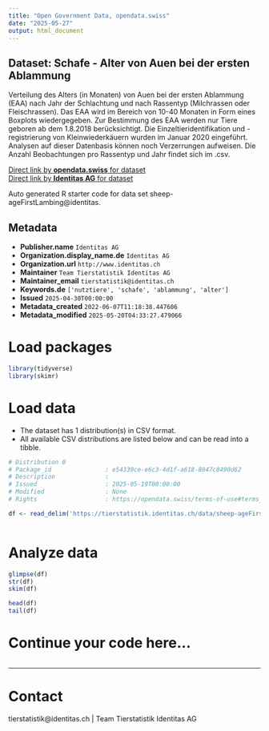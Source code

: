 ```yaml
---
title: "Open Government Data, opendata.swiss"
date: "2025-05-27"
output: html_document
---
```


## Dataset: Schafe - Alter von Auen bei der ersten Ablammung

Verteilung des Alters (in Monaten) von Auen bei der ersten Ablammung (EAA) nach Jahr der Schlachtung und nach Rassentyp (Milchrassen oder Fleischrassen). Das EAA wird im Bereich von 10-40 Monaten in Form eines Boxplots wiedergegeben. Zur Bestimmung des EAA werden nur Tiere geboren ab dem 1.8.2018 berücksichtigt. Die Einzeltieridentifikation und -registrierung von Kleinwiederkäuern wurden im Januar 2020 eingeführt. Analysen auf dieser Datenbasis können noch Verzerrungen aufweisen. Die Anzahl Beobachtungen pro Rassentyp und Jahr findet sich im .csv.

[Direct link by **opendata.swiss** for dataset](https://opendata.swiss/de/dataset/schafe-alter-von-auen-bei-der-ersten-ablammung)<br>
[Direct link by **Identitas AG** for dataset](https://tierstatistik.identitas.ch/)

Auto generated R starter code for data set sheep-ageFirstLambing@identitas.

## Metadata

- **Publisher.name** `Identitas AG`
- **Organization.display_name.de** `Identitas AG`
- **Organization.url** `http://www.identitas.ch`
- **Maintainer** `Team Tierstatistik Identitas AG`
- **Maintainer_email** `tierstatistik@identitas.ch`
- **Keywords.de** `['nutztiere', 'schafe', 'ablammung', 'alter']`
- **Issued** `2025-04-30T00:00:00`
- **Metadata_created** `2022-06-07T11:18:38.447606`
- **Metadata_modified** `2025-05-20T04:33:27.479066`


# Load packages

```r

library(tidyverse)
library(skimr)

```

# Load data

-   The dataset has 1 distribution(s) in CSV format.
-   All available CSV distributions are listed below and can be read into a tibble.

```r

# Distribution 0
# Package_id               : e54339ce-e6c3-4d1f-a618-8047c8490d62
# Description              : 
# Issued                   : 2025-05-19T00:00:00
# Modified                 : None
# Rights                   : https://opendata.swiss/terms-of-use#terms_by

df <- read_delim('https://tierstatistik.identitas.ch/data/sheep-ageFirstLambing.csv')



```

# Analyze data

```r

glimpse(df)
str(df)
skim(df)

head(df)
tail(df)

```

# Continue your code here...

```r

```

------------------------------------------------------------------------

# Contact

tierstatistik@identitas.ch | Team Tierstatistik Identitas AG
